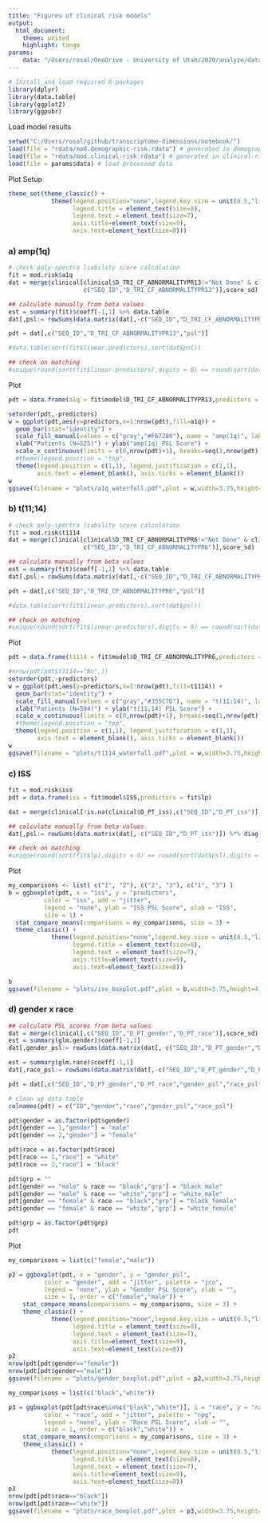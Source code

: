 ---
title: "Figures of clinical risk models"
output:
  html_document:
    theme: united
    highlight: tango
params:
    data: "/Users/rosal/OneDrive - University of Utah/2020/analyze/data/transcriptome-dimensions/analysis/20200802_pipe_out.rdata"
---

```{r load_packages, message=F, include=F}
# Install and load required R packages
library(dplyr)
library(data.table)
library(ggplot2)
library(ggpubr)
```

Load model results
```{r}
setwd("C:/Users/rosal/github/transcriptome-dimensions/notebook/")
load(file = "rdata/mod.demographic-risk.rdata") # generated in demographic-risk.Rmd
load(file = "rdata/mod.clinical-risk.rdata") # generated in clinical-risk.Rmd
load(file = params$data) # load processed data
```

Plot Setup
```{r}
theme_set(theme_classic() + 
            theme(legend.position="none",legend.key.size = unit(0.5,"line"),
                  legend.title = element_text(size=8),
                  legend.text = element_text(size=7),
                  axis.title=element_text(size=9),
                  axis.text=element_text(size=8)))
```


### a) amp(1q)
```{r}
# check poly-spectra liability score calculation
fit = mod.risk$a1q
dat = merge(clinical[clinical$D_TRI_CF_ABNORMALITYPR13!="Not Done" & clinical$D_TRI_CF_ABNORMALITYPR13!="",
                     c("SEQ_ID","D_TRI_CF_ABNORMALITYPR13")],score_sd)

## calculate manually from beta values
est = summary(fit)$coeff[-1,1] %>% data.table
dat[,psl:= rowSums(data.matrix(dat[,-c("SEQ_ID","D_TRI_CF_ABNORMALITYPR13")]) %*% diag(est$.)) + summary(fit)$coeff[1,1]]

pdt = dat[,c("SEQ_ID","D_TRI_CF_ABNORMALITYPR13","psl")]

#data.table(sort(fit$linear.predictors),sort(dat$psl))

## check on matching
#unique(round(sort(fit$linear.predictors),digits = 8) == round(sort(dat$psl),digits = 8))
```

Plot
```{r}
pdt = data.frame(a1q = fit$model$D_TRI_CF_ABNORMALITYPR13,predictors = fit$linear.predictors)

setorder(pdt,-predictors)
w = ggplot(pdt,aes(y=predictors,x=1:nrow(pdt),fill=a1q)) +
  geom_bar(stat="identity") +
  scale_fill_manual(values = c("gray","#F67280"), name = "amp(1q)", labels = c("N (n=323)","Y (n=202)")) +
  xlab("Patients (N=525)") + ylab("amp(1q) PSL Score") +
  scale_x_continuous(limits = c(0,nrow(pdt)+1), breaks=seq(1,nrow(pdt),1)) +
  #theme(legend.position = "top",
  theme(legend.position = c(1,1), legend.justification = c(1,1),
        axis.text = element_blank(), axis.ticks = element_blank())
w
ggsave(filename = "plots/a1q_waterfall.pdf",plot = w,width=3.75,height=2)
```


### b) t(11;14)
```{r}
# check poly-spectra liability score calculation
fit = mod.risk$t1114
dat = merge(clinical[clinical$D_TRI_CF_ABNORMALITYPR6!="Not Done" & clinical$D_TRI_CF_ABNORMALITYPR6!="",
                     c("SEQ_ID","D_TRI_CF_ABNORMALITYPR6")],score_sd)

## calculate manually from beta values
est = summary(fit)$coeff[-1,1] %>% data.table
dat[,psl:= rowSums(data.matrix(dat[,-c("SEQ_ID","D_TRI_CF_ABNORMALITYPR6")]) %*% diag(est$.)) + summary(fit)$coeff[1,1]]

pdt = dat[,c("SEQ_ID","D_TRI_CF_ABNORMALITYPR6","psl")]

#data.table(sort(fit$linear.predictors),sort(dat$psl))

## check on matching
#unique(round(sort(fit$linear.predictors),digits = 8) == round(sort(dat$psl),digits = 8))
```

Plot
```{r}
pdt = data.frame(t1114 = fit$model$D_TRI_CF_ABNORMALITYPR6,predictors = fit$linear.predictors)

#nrow(pdt[pdt$t1114=="No",])
setorder(pdt,-predictors)
w = ggplot(pdt,aes(y=predictors,x=1:nrow(pdt),fill=t1114)) +
  geom_bar(stat="identity") +
  scale_fill_manual(values = c("gray","#355C7D"), name = "t(11;14)", labels = c("N (n=441)","Y (n=153)")) +
  xlab("Patients (N=594)") + ylab("t(11;14) PSL Score") +
  scale_x_continuous(limits = c(0,nrow(pdt)+1), breaks=seq(1,nrow(pdt),1)) +
  #theme(legend.position = "top",
  theme(legend.position = c(1,1), legend.justification = c(1,1),
        axis.text = element_blank(), axis.ticks = element_blank())
w
ggsave(filename = "plots/t1114_waterfall.pdf",plot = w,width=3.75,height=2)
```


### c) ISS
```{r}
fit = mod.risk$iss
pdt = data.frame(iss = fit$model$ISS,predictors = fit$lp)

dat = merge(clinical[!is.na(clinical$D_PT_iss),c("SEQ_ID","D_PT_iss")],score_sd)

## calculate manually from beta values
dat[,psl:= rowSums(data.matrix(dat[,-c("SEQ_ID","D_PT_iss")]) %*% diag(coef(fit)))]

## check on matching
#unique(round(sort(fit$lp),digits = 8) == round(sort(dat$psl),digits = 8))
```

Plot
```{r}
my_comparisons <- list( c("1", "2"), c("2", "3"), c("1", "3") )
b = ggboxplot(pdt, x = "iss", y = "predictors",
          color = "iss", add = "jitter",
          legend = "none", ylab = "ISS PSL Score", xlab = "ISS", 
          size = 1) + 
  stat_compare_means(comparisons = my_comparisons, size = 3) +
  theme_classic() + 
            theme(legend.position="none",legend.key.size = unit(0.5,"line"),
                  legend.title = element_text(size=8),
                  legend.text = element_text(size=7),
                  axis.title=element_text(size=9),
                  axis.text=element_text(size=8))

b
ggsave(filename = "plots/iss_boxplot.pdf",plot = b,width=3.75,height=4)
```


### d) gender x race
```{r}
## calculate PSL scores from beta values
dat = merge(clinical[,c("SEQ_ID","D_PT_gender","D_PT_race")],score_sd)
est = summary(glm.gender)$coeff[-1,1]
dat[,gender_psl:= rowSums(data.matrix(dat[,-c("SEQ_ID","D_PT_gender","D_PT_race")]) %*% diag(est)) + summary(glm.gender)$coeff[1,1]]

est = summary(glm.race)$coeff[-1,1]
dat[,race_psl:= rowSums(data.matrix(dat[,-c("SEQ_ID","D_PT_gender","D_PT_race","gender_psl")]) %*% diag(est)) + summary(glm.race)$coeff[1,1]]

pdt = dat[,c("SEQ_ID","D_PT_gender","D_PT_race","gender_psl","race_psl")]

# clean up data table
colnames(pdt) = c("ID","gender","race","gender_psl","race_psl")

pdt$gender = as.factor(pdt$gender)
pdt[gender == 1,"gender"] = "male"
pdt[gender == 2,"gender"] = "female"

pdt$race = as.factor(pdt$race)
pdt[race == 1,"race"] = "white"
pdt[race == 2,"race"] = "black"

pdt$grp = ""
pdt[gender == "male" & race == "black","grp"] = "black_male"
pdt[gender == "male" & race == "white","grp"] = "white_male"
pdt[gender == "female" & race == "black","grp"] = "black_female"
pdt[gender == "female" & race == "white","grp"] = "white_female"

pdt$grp = as.factor(pdt$grp)
pdt
```

Plot
```{r}
my_comparisons = list(c("female","male"))

p2 = ggboxplot(pdt, x = "gender", y = "gender_psl",
          color = "gender", add = "jitter", palette = "jco",
          legend = "none", ylab = "Gender PSL Score", xlab = "", 
          size = 1, order = c("female","male")) +
    stat_compare_means(comparisons = my_comparisons, size = 3) +
    theme_classic() + 
            theme(legend.position="none",legend.key.size = unit(0.5,"line"),
                  legend.title = element_text(size=8),
                  legend.text = element_text(size=7),
                  axis.title=element_text(size=9),
                  axis.text=element_text(size=8))
p2
nrow(pdt[pdt$gender=="female"])
nrow(pdt[pdt$gender=="male"])
ggsave(filename = "plots/gender_boxplot.pdf",plot = p2,width=3.75,height=4)
```
```{r}
my_comparisons = list(c("black","white"))

p3 = ggboxplot(pdt[pdt$race%in%c("black","white")], x = "race", y = "race_psl",
          color = "race", add = "jitter", palette = "npg",
          legend = "none", ylab = "Race PSL Score", xlab = "", 
          size = 1, order = c("black","white")) +
    stat_compare_means(comparisons = my_comparisons, size = 3) +
    theme_classic() + 
            theme(legend.position="none",legend.key.size = unit(0.5,"line"),
                  legend.title = element_text(size=8),
                  legend.text = element_text(size=7),
                  axis.title=element_text(size=9),
                  axis.text=element_text(size=8))
p3
nrow(pdt[pdt$race=="black"])
nrow(pdt[pdt$race=="white"])
ggsave(filename = "plots/race_boxplot.pdf",plot = p3,width=3.75,height=4)
```

